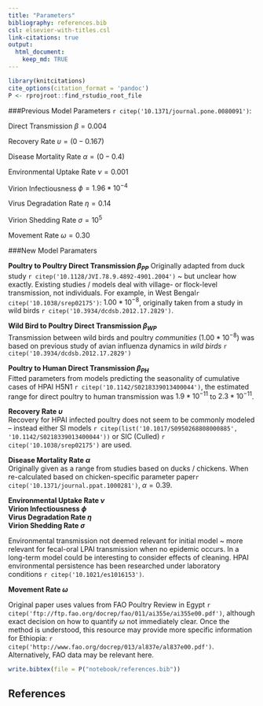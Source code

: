 ```yaml
---
title: "Parameters"
bibliography: references.bib
csl: elsevier-with-titles.csl
link-citations: true
output:
  html_document:
    keep_md: TRUE
---
```


```r
library(knitcitations)
cite_options(citation_format = 'pandoc')
P <- rprojroot::find_rstudio_root_file
```

###Previous Model Parameters `r citep('10.1371/journal.pone.0080091')`:

Direct Transmission $\beta = 0.004$  

Recovery Rate $\upsilon = (0-0.167)$

Disease Mortality Rate $\alpha = (0 - 0.4)$

Environmental Uptake Rate $\nu = 0.001$

Virion Infectiousness $\phi = 1.96 * 10^{-4}$

Virus Degradation Rate $\eta = 0.14$

Virion Shedding Rate $\sigma = 10^5$

Movement Rate $\omega = 0.30$

###New Model Paramaters

__Poultry to Poultry Direct Transmission $\beta_{PP}$__
Originally adapted from duck study `r citep('10.1128/JVI.78.9.4892-4901.2004')` ~ but unclear how exactly. Existing studies / models deal with village- or flock-level transmission, not individuals. For example, in West Bengal`r citep('10.1038/srep02175')`: $1.00 * 10^{-8}$, originally taken from a study in wild birds `r citep('10.3934/dcdsb.2012.17.2829')`. 

__Wild Bird to Poultry Direct Transmission $\beta_{WP}$__  
Transmission between wild birds and poultry *communities* ($1.00 * 10^{-8}$) was based on previous study of avian influenza dynamics in *wild birds* `r citep('10.3934/dcdsb.2012.17.2829')`

__Poultry to Human Direct Transmission $\beta_{PH}$__  
Fitted parameters from models predicting the seasonality of cumulative cases of HPAI H5N1 `r citep('10.1142/S0218339013400044')`, the estimated range for direct poultry to human transmission was $1.9 * 10^{-11}$ to $2.3 * 10^{-11}$.

__Recovery Rate $\upsilon$__  
Recovery for HPAI infected poultry does not seem to be commonly modeled -- instead either SI models `r citep(list('10.1017/S0950268808000885', '10.1142/S0218339013400044'))` or SIC (Culled) `r citep('10.1038/srep02175')` are used.  

__Disease Mortality Rate $\alpha$__  
Originally given as a range from studies based on ducks / chickens. When re-calculated based on chicken-specific parameter paper`r citep('10.1371/journal.ppat.1000281')`, $\alpha = 0.39$.

__Environmental Uptake Rate $\nu$__  
__Virion Infectiousness $\phi$__  
__Virus Degradation Rate $\eta$__  
__Virion Shedding Rate $\sigma$__  

Environmental transmission not deemed relevant for initial model ~ more relevant for fecal-oral LPAI transmission when no epidemic occurs. In a long-term model could be interesting to consider effects of cleaning. HPAI environmental persistence has been researched under laboratory conditions `r citep('10.1021/es1016153')`. 

__Movement Rate $\omega$__

Original paper uses values from FAO Poultry Review in Egypt `r citep('ftp://ftp.fao.org/docrep/fao/011/ai355e/ai355e00.pdf')`, although exact decision on how to quantify $\omega$ not immediately clear. Once the method is understood, this resource may provide more specific information for Ethiopia: `r citep('http://www.fao.org/docrep/013/al837e/al837e00.pdf')`. Alternatively, FAO data may be relevant here. 


```r
write.bibtex(file = P("notebook/references.bib"))
```

## References

<div id="refs"></div>
